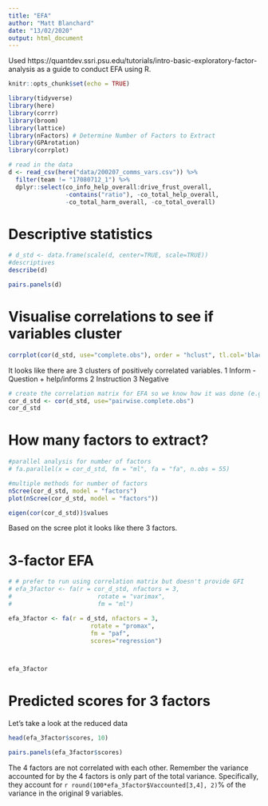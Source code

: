 ---
title: "EFA"
author: "Matt Blanchard"
date: "13/02/2020"
output: html_document
---
Used https://quantdev.ssri.psu.edu/tutorials/intro-basic-exploratory-factor-analysis as a guide to conduct EFA using R.

```{r setup, include=FALSE, echo=FALSE, message=FALSE, warning=FALSE}
knitr::opts_chunk$set(echo = TRUE)
```

``` {r load, include=FALSE, echo=FALSE, message=FALSE, warning=FALSE}
library(tidyverse)
library(here)
library(corrr)
library(broom)
library(lattice)
library(nFactors) # Determine Number of Factors to Extract
library(GPArotation)
library(corrplot)

# read in the data
d <- read_csv(here("data/200207_comms_vars.csv")) %>% 
  filter(team != "17080712_1") %>% 
  dplyr::select(co_info_help_overall:drive_frust_overall, 
                -contains("ratio"), -co_total_help_overall, 
                -co_total_harm_overall, -co_total_overall)
```

# Descriptive statistics
``` {r echo=FALSE, message=FALSE, warning=FALSE}
# d_std <- data.frame(scale(d, center=TRUE, scale=TRUE))
#descriptives
describe(d)

pairs.panels(d)
```

# Visualise correlations to see if variables cluster
``` {r echo=FALSE, message=FALSE, warning=FALSE}
corrplot(cor(d_std, use="complete.obs"), order = "hclust", tl.col='black', tl.cex=.75)
```

It looks like there are 3 clusters of positively correlated variables. 
1 Inform - Question + help/informs
2 Instruction
3 Negative


``` {r echo=FALSE, message=FALSE, warning=FALSE}
# create the correlation matrix for EFA so we know how it was done (e.g., how missing values were treated)
cor_d_std <- cor(d_std, use="pairwise.complete.obs")
cor_d_std
```

# How many factors to extract?
``` {r echo=FALSE, message=FALSE, warning=FALSE}
#parallel analysis for number of factors 
# fa.parallel(x = cor_d_std, fm = "ml", fa = "fa", n.obs = 55)

#multiple methods for number of factors
nScree(cor_d_std, model = "factors")
plot(nScree(cor_d_std, model = "factors"))

eigen(cor(cor_d_std))$values
```

Based on the scree plot it looks like there 3 factors.

# 3-factor EFA
``` {r echo=FALSE, message=FALSE, warning=FALSE}
# # prefer to run using correlation matrix but doesn't provide GFI
# efa_3factor <- fa(r = cor_d_std, nfactors = 3, 
#                        rotate = "varimax", 
#                        fm = "ml")

efa_3factor <- fa(r = d_std, nfactors = 3, 
                       rotate = "promax", 
                       fm = "paf",
                       scores="regression")



efa_3factor
```



# Predicted scores for 3 factors
Let's take a look at the reduced data
``` {r echo=FALSE, message=FALSE, warning=FALSE}
head(efa_3factor$scores, 10)

pairs.panels(efa_3factor$scores)
```

The 4 factors are not correlated with each other. Remember the variance accounted for by the 4 factors is only part of the total variance. Specifically, they account for `r round(100*efa_3factor$Vaccounted[3,4], 2)`% of the variance in the original 9 variables.



<!-- # CFA -->
<!-- ``` {r echo=FALSE, message=FALSE, warning=FALSE} -->
<!-- library(lavaan) -->

<!-- # 3-factor model -->
<!-- instruct =~ co_instruct_help_overall + co_instruct_harm_overall + co_question_overall + drive_informs_overall -->
<!-- drive_info =~ co_info_help_overall + drive_question_overall -->
<!-- negative =~ co_info_harm_overall + co_redundant_overall + drive_frust_overall -->

<!-- # enter the model syntax -->
<!-- comms.model <- 'instruct =~ co_instruct_help_overall + co_instruct_harm_overall + co_question_overall + drive_informs_overall -->
<!-- drive_info =~ co_info_help_overall + drive_question_overall -->
<!-- negative =~ co_info_harm_overall + co_redundant_overall + drive_frust_overall' -->

<!-- # fit the model -->
<!-- fit_one <- cfa(comms.model, data=d_std, missing = "ML") -->

<!-- # display summary output -->
<!-- summary(fit_one, fit.measures=TRUE) -->

<!-- fitMeasures(fit_one, fit.measures= c("chisq", "df", "pvalue", "gfi", "tli",  -->
<!--                                  "cfi", "rmsea", "rmsea.ci.lower", "rmsea.ci.upper", "aic")) -->


<!-- # 4-factor model -->
<!-- driver_info =~ co_info_help_overall + drive_question_overall + drive_informs_overall -->
<!-- instruct =~ co_instruct_help_overall + co_instruct_harm_overall -->
<!-- negative =~ co_info_harm_overall + co_instruct_harm_overall + co_redundant_overall + drive_frust_overall -->
<!-- co_info =~ co_question_overall + drive_informs_overall + co_instruct_harm_overall -->


<!-- # enter the model syntax -->
<!-- comms.model <- 'driver_info =~ co_info_help_overall + drive_question_overall -->
<!--                 instruct =~ co_instruct_help_overall + co_instruct_harm_overall -->
<!--                 negative =~ co_info_harm_overall + co_redundant_overall + drive_frust_overall -->
<!--                 co_info =~ co_question_overall + drive_informs_overall' -->

<!-- # fit the model -->
<!-- fit_one <- cfa(comms.model, data=d_std, missing = "ML") -->

<!-- # display summary output -->
<!-- summary(fit_one, fit.measures=TRUE) -->

<!-- fitMeasures(fit_one, fit.measures= c("chisq", "df", "pvalue", "gfi", "tli",  -->
<!--                                  "cfi", "rmsea", "rmsea.ci.lower", "rmsea.ci.upper", "aic")) -->

<!-- # look at the correlation between the residuals -->
<!-- residuals(fit_one, type = "cor") -->

<!-- ``` -->
